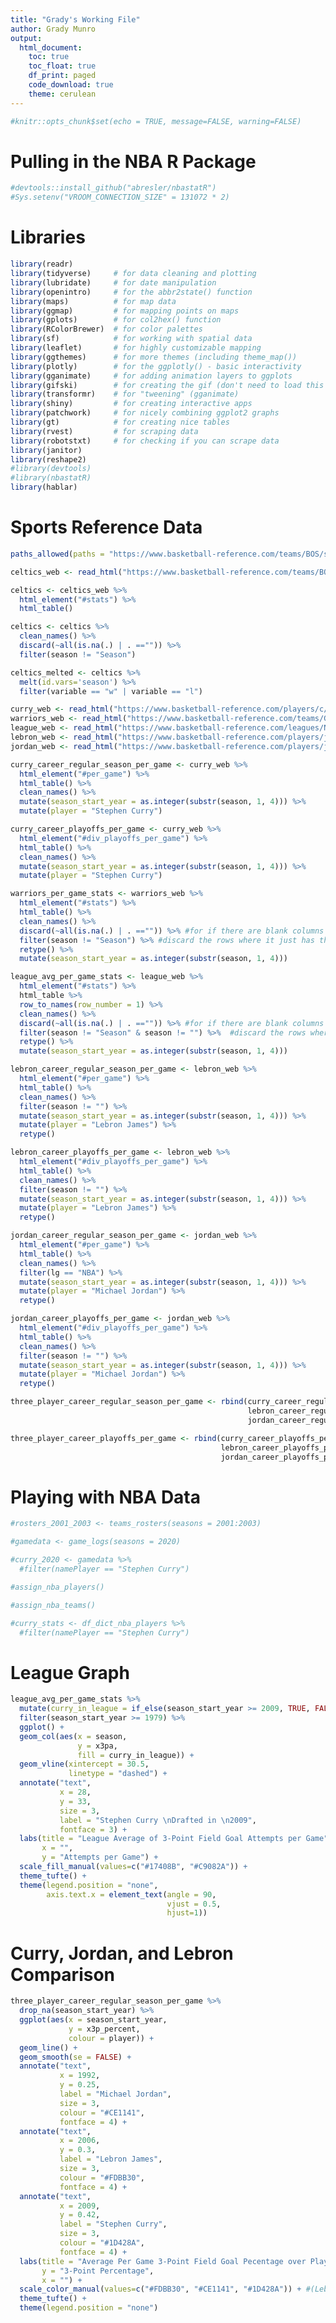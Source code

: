 ```yaml
---
title: "Grady's Working File"
author: Grady Munro
output: 
  html_document:
    toc: true
    toc_float: true
    df_print: paged
    code_download: true
    theme: cerulean
---
```


```r
#knitr::opts_chunk$set(echo = TRUE, message=FALSE, warning=FALSE)
```

# Pulling in the NBA R Package

```r
#devtools::install_github("abresler/nbastatR")
#Sys.setenv("VROOM_CONNECTION_SIZE" = 131072 * 2)
```

# Libraries

```r
library(readr)
library(tidyverse)     # for data cleaning and plotting
library(lubridate)     # for date manipulation
library(openintro)     # for the abbr2state() function
library(maps)          # for map data
library(ggmap)         # for mapping points on maps
library(gplots)        # for col2hex() function
library(RColorBrewer)  # for color palettes
library(sf)            # for working with spatial data
library(leaflet)       # for highly customizable mapping
library(ggthemes)      # for more themes (including theme_map())
library(plotly)        # for the ggplotly() - basic interactivity
library(gganimate)     # for adding animation layers to ggplots
library(gifski)        # for creating the gif (don't need to load this library every time,but need it installed)
library(transformr)    # for "tweening" (gganimate)
library(shiny)         # for creating interactive apps
library(patchwork)     # for nicely combining ggplot2 graphs  
library(gt)            # for creating nice tables
library(rvest)         # for scraping data
library(robotstxt)     # for checking if you can scrape data
library(janitor)
library(reshape2)
#library(devtools)
#library(nbastatR)
library(hablar)
```

# Sports Reference Data

```r
paths_allowed(paths = "https://www.basketball-reference.com/teams/BOS/stats_per_game_totals.html")

celtics_web <- read_html("https://www.basketball-reference.com/teams/BOS/stats_per_game_totals.html")

celtics <- celtics_web %>% 
  html_element("#stats") %>% 
  html_table()

celtics <- celtics %>% 
  clean_names() %>% 
  discard(~all(is.na(.) | . =="")) %>% 
  filter(season != "Season")

celtics_melted <- celtics %>%
  melt(id.vars='season') %>% 
  filter(variable == "w" | variable == "l")

```

```r
curry_web <- read_html("https://www.basketball-reference.com/players/c/curryst01.html")
warriors_web <- read_html("https://www.basketball-reference.com/teams/GSW/stats_per_game_totals.html")
league_web <- read_html("https://www.basketball-reference.com/leagues/NBA_stats_per_game.html")
lebron_web <- read_html("https://www.basketball-reference.com/players/j/jamesle01.html")
jordan_web <- read_html("https://www.basketball-reference.com/players/j/jordami01.html")

curry_career_regular_season_per_game <- curry_web %>% 
  html_element("#per_game") %>% 
  html_table() %>% 
  clean_names() %>% 
  mutate(season_start_year = as.integer(substr(season, 1, 4))) %>%
  mutate(player = "Stephen Curry")

curry_career_playoffs_per_game <- curry_web %>% 
  html_element("#div_playoffs_per_game") %>% 
  html_table() %>% 
  clean_names() %>% 
  mutate(season_start_year = as.integer(substr(season, 1, 4))) %>% 
  mutate(player = "Stephen Curry")

warriors_per_game_stats <- warriors_web %>% 
  html_element("#stats") %>% 
  html_table() %>% 
  clean_names() %>% 
  discard(~all(is.na(.) | . =="")) %>% #for if there are blank columns
  filter(season != "Season") %>% #discard the rows where it just has the names
  retype() %>% 
  mutate(season_start_year = as.integer(substr(season, 1, 4)))

league_avg_per_game_stats <- league_web %>% 
  html_element("#stats") %>% 
  html_table %>% 
  row_to_names(row_number = 1) %>%  
  clean_names() %>% 
  discard(~all(is.na(.) | . =="")) %>% #for if there are blank columns
  filter(season != "Season" & season != "") %>%  #discard the rows where it just has the names
  retype() %>% 
  mutate(season_start_year = as.integer(substr(season, 1, 4)))

lebron_career_regular_season_per_game <- lebron_web %>% 
  html_element("#per_game") %>% 
  html_table() %>% 
  clean_names() %>% 
  filter(season != "") %>% 
  mutate(season_start_year = as.integer(substr(season, 1, 4))) %>%
  mutate(player = "Lebron James") %>% 
  retype()

lebron_career_playoffs_per_game <- lebron_web %>% 
  html_element("#div_playoffs_per_game") %>% 
  html_table() %>% 
  clean_names() %>% 
  filter(season != "") %>% 
  mutate(season_start_year = as.integer(substr(season, 1, 4))) %>% 
  mutate(player = "Lebron James") %>% 
  retype()

jordan_career_regular_season_per_game <- jordan_web %>% 
  html_element("#per_game") %>% 
  html_table() %>% 
  clean_names() %>%
  filter(lg == "NBA") %>% 
  mutate(season_start_year = as.integer(substr(season, 1, 4))) %>%
  mutate(player = "Michael Jordan") %>% 
  retype()

jordan_career_playoffs_per_game <- jordan_web %>% 
  html_element("#div_playoffs_per_game") %>% 
  html_table() %>% 
  clean_names() %>% 
  filter(season != "") %>% 
  mutate(season_start_year = as.integer(substr(season, 1, 4))) %>% 
  mutate(player = "Michael Jordan") %>% 
  retype()

three_player_career_regular_season_per_game <- rbind(curry_career_regular_season_per_game,
                                                     lebron_career_regular_season_per_game,
                                                     jordan_career_regular_season_per_game)

three_player_career_playoffs_per_game <- rbind(curry_career_playoffs_per_game,
                                               lebron_career_playoffs_per_game,
                                               jordan_career_playoffs_per_game)
```



# Playing with NBA Data

```r
#rosters_2001_2003 <- teams_rosters(seasons = 2001:2003)
```

```r
#gamedata <- game_logs(seasons = 2020)

#curry_2020 <- gamedata %>% 
  #filter(namePlayer == "Stephen Curry")
```

```r
#assign_nba_players()

#assign_nba_teams()

#curry_stats <- df_dict_nba_players %>% 
  #filter(namePlayer == "Stephen Curry")
```

# League Graph

```r
league_avg_per_game_stats %>% 
  mutate(curry_in_league = if_else(season_start_year >= 2009, TRUE, FALSE)) %>% 
  filter(season_start_year >= 1979) %>% 
  ggplot() +
  geom_col(aes(x = season,
               y = x3pa,
               fill = curry_in_league)) +
  geom_vline(xintercept = 30.5,
             linetype = "dashed") +
  annotate("text",
           x = 28,
           y = 33,
           size = 3,
           label = "Stephen Curry \nDrafted in \n2009",
           fontface = 3) +
  labs(title = "League Average of 3-Point Field Goal Attempts per Game",
       x = "",
       y = "Attempts per Game") +
  scale_fill_manual(values=c("#17408B", "#C9082A")) +
  theme_tufte() +
  theme(legend.position = "none",
        axis.text.x = element_text(angle = 90, 
                                   vjust = 0.5, 
                                   hjust=1))
```

# Curry, Jordan, and Lebron Comparison

```r
three_player_career_regular_season_per_game %>% 
  drop_na(season_start_year) %>% 
  ggplot(aes(x = season_start_year,
             y = x3p_percent,
             colour = player)) +
  geom_line() +
  geom_smooth(se = FALSE) +
  annotate("text",
           x = 1992,
           y = 0.25,
           label = "Michael Jordan",
           size = 3,
           colour = "#CE1141",
           fontface = 4) +
  annotate("text",
           x = 2006,
           y = 0.3,
           label = "Lebron James",
           size = 3,
           colour = "#FDBB30",
           fontface = 4) +
  annotate("text",
           x = 2009,
           y = 0.42,
           label = "Stephen Curry",
           size = 3,
           colour = "#1D428A",
           fontface = 4) +
  labs(title = "Average Per Game 3-Point Field Goal Pecentage over Player's Career",
       y = "3-Point Percentage",
       x = "") +
  scale_color_manual(values=c("#FDBB30", "#CE1141", "#1D428A")) + #(Lebron, Jordan, Curry)
  theme_tufte() +
  theme(legend.position = "none")
```

